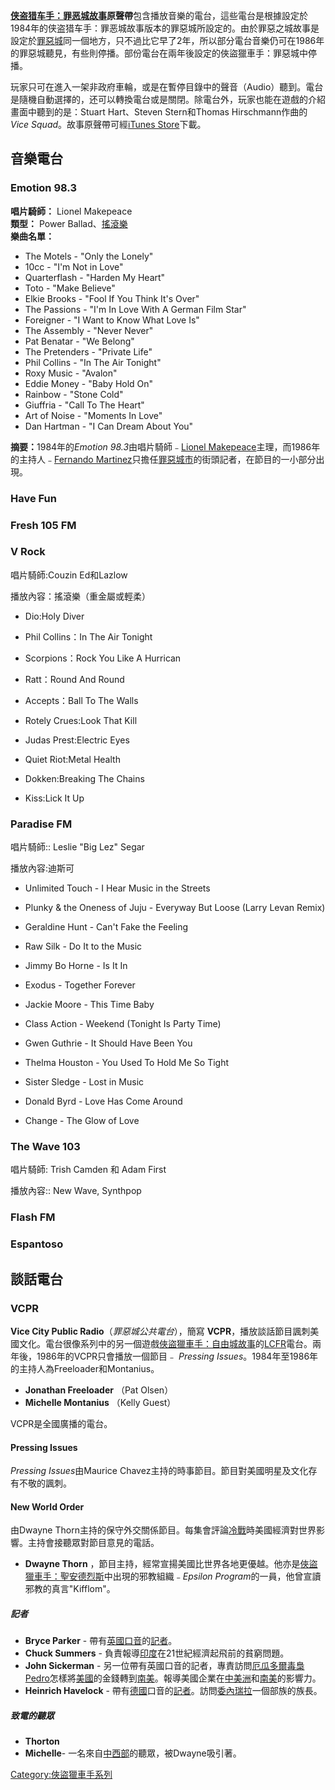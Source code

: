 {{noteTA
|G1=Games
}}
'''[[侠盗猎车手：罪恶城故事|侠盗猎车手：罪恶城故事]]原聲帶'''包含播放音樂的電台，這些電台是根據設定於1984年的侠盗猎车手：罪恶城故事版本的罪惡城所設定的。由於罪惡之城故事是設定於[[俠盜獵車手：罪惡城市|罪惡城]]同一個地方，只不過比它早了2年，所以部分電台音樂仍可在1986年的罪惡城聽見，有些則停播。部份電台在兩年後設定的俠盜獵車手：罪惡城中停播。

玩家只可在進入一架非政府車輪，或是在暫停目錄中的聲音（Audio）聽到。電台是隨機自動選擇的，还可以轉換電台或是關閉。除電台外，玩家也能在遊戲的介紹畫面中聽到的是：Stuart Hart、Steven Stern和Thomas Hirschmann作曲的''Vice Squad''。故事原聲帶可經[[iTunes_Store|iTunes Store]]下載。

==音樂電台==
===Emotion 98.3===
'''唱片騎師：''' Lionel Makepeace<br/>
'''類型：''' Power Ballad、[[搖滾樂|搖滾樂]]<br/>
'''樂曲名單：'''
*The Motels - "Only the Lonely"
*10cc - "I'm Not in Love"
*Quarterflash - "Harden My Heart"
*Toto - "Make Believe"
*Elkie Brooks - "Fool If You Think It's Over"
*The Passions - "I'm In Love With A German Film Star"
*Foreigner - "I Want to Know What Love Is"
*The Assembly - "Never Never"
*Pat Benatar - "We Belong"
*The Pretenders - "Private Life"
*Phil Collins - "In The Air Tonight"
*Roxy Music - "Avalon"
*Eddie Money - "Baby Hold On"
*Rainbow - "Stone Cold"
*Giuffria - "Call To The Heart"
*Art of Noise - "Moments In Love"
*Dan Hartman - "I Can Dream About You"

'''摘要：'''1984年的''Emotion 98.3''由唱片騎師﹣[[Lionel_Makepeace|Lionel Makepeace]]主理，而1986年的主持人﹣[[Fernando_Martinez|Fernando Martinez]]只擔任[[罪惡城市|罪惡城市]]的街頭記者，在節目的一小部分出現。

=== Have Fun ===
=== Fresh 105 FM ===
=== V Rock ===
唱片騎師:Couzin Ed和Lazlow

播放內容：搖滾樂（重金屬或輕柔）

*Dio:Holy Diver

*Phil Collins：In The Air Tonight

*Scorpions：Rock You Like A Hurrican

*Ratt：Round And Round

*Accepts：Ball To The Walls

*Rotely Crues:Look That Kill

*Judas Prest:Electric Eyes

*Quiet Riot:Metal Health

*Dokken:Breaking The Chains

*Kiss:Lick It Up

=== Paradise FM ===
唱片騎師:: Leslie "Big Lez" Segar

播放內容:迪斯可

*Unlimited Touch - I Hear Music in the Streets 

*Plunky & the Oneness of Juju - Everyway But Loose (Larry Levan Remix) 

*Geraldine Hunt - Can't Fake the Feeling 

*Raw Silk - Do It to the Music 

*Jimmy Bo Horne - Is It In
 
*Exodus - Together Forever 

*Jackie Moore - This Time Baby 

*Class Action - Weekend (Tonight Is Party Time) 

*Gwen Guthrie - It Should Have Been You 

*Thelma Houston - You Used To Hold Me So Tight 

*Sister Sledge - Lost in Music
 
*Donald Byrd - Love Has Come Around
 
*Change - The Glow of Love 

=== The Wave 103 ===
唱片騎師: Trish Camden 和 Adam First

播放內容:: New Wave, Synthpop
=== Flash FM ===

=== Espantoso ===

==談話電台==

===VCPR===
'''Vice City Public Radio'''（''罪惡城公共電台''），簡寫 '''VCPR'''，播放談話節目諷刺美國文化。電台很像系列中的另一個遊戲[[俠盜獵車手：自由城故事|俠盜獵車手：自由城故事]]的[[俠盜獵車手：自由城故事原聲帶#LCFR|LCFR]]電台。兩年後，1986年的VCPR只會播放一個節目﹣ ''Pressing Issues''。1984年至1986年的主持人為Freeloader和Montanius。
*'''Jonathan Freeloader''' （Pat Olsen）
*'''Michelle Montanius''' （Kelly Guest）

VCPR是全國廣播的電台。

====Pressing Issues====
''Pressing Issues''由Maurice Chavez主持的時事節目。節目對美國明星及文化存有不敬的諷刺。

====New World Order====
由Dwayne Thorn主持的保守外交關係節目。每集會評論[[冷戰|冷戰]]時美國經濟對世界影響。主持會接聽眾對節目意見的電話。

*'''Dwayne Thorn''' ，節目主持，經常宣揚美國比世界各地更優越。他亦是[[俠盜獵車手：聖安德烈斯|俠盜獵車手：聖安德烈斯]]中出現的邪教組織﹣''Epsilon Program''的一員，他曾宣讀邪教的真言"Kifflom"。

=====記者=====
*'''Bryce Parker''' - 帶有[[英式英語|英國]][[口音|口音]]的[[記者|記者]]。
*'''Chuck Summers''' - 負責報導[[印度|印度]]在21世紀經濟起飛前的貧窮問題。
*'''John Sickerman''' - 另一位帶有英國口音的記者，專責訪問[[厄瓜多爾|厄瓜多爾]][[毒梟|毒梟]]Pedro怎樣將[[美國|美國]]的金錢轉到[[南美|南美]]。報導美國企業在[[中美洲|中美洲]]和[[南美|南美]]的影響力。
*'''Heinrich Havelock''' - 帶有[[德語|德國]]口音的[[記者|記者]]。訪問[[委內瑞拉|委內瑞拉]]一個部族的族長。

=====致電的聽眾=====
*'''Thorton''' 
*'''Michelle'''- 一名來自[[中西部|中西部]]的聽眾，被Dwayne吸引著。


{{俠盜獵車手}}
[[Category:俠盜獵車手系列|Category:俠盜獵車手系列]]